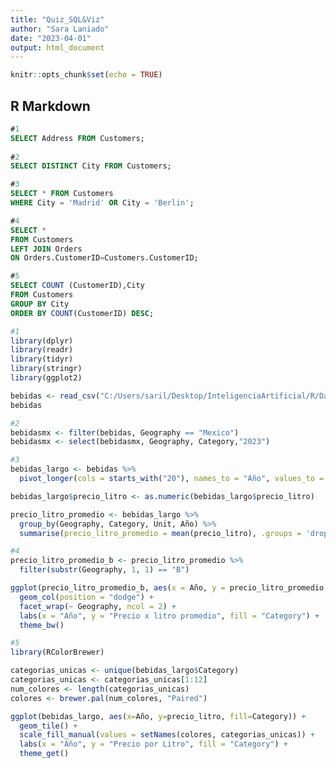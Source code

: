 ```yaml
---
title: "Quiz_SQL&Viz"
author: "Sara Laniado"
date: "2023-04-01"
output: html_document
---
```


```r
knitr::opts_chunk$set(echo = TRUE)
```

## R Markdown

```sql
#1
SELECT Address FROM Customers;
	
#2
SELECT DISTINCT City FROM Customers;

#3
SELECT * FROM Customers 
WHERE City = 'Madrid' OR City = 'Berlin';

#4
SELECT *
FROM Customers
LEFT JOIN Orders
ON Orders.CustomerID=Customers.CustomerID;

#5
SELECT COUNT (CustomerID),City
FROM Customers
GROUP BY City
ORDER BY COUNT(CustomerID) DESC;
```

```r

#1
library(dplyr)
library(readr)
library(tidyr)
library(stringr)
library(ggplot2)

bebidas <- read_csv("C:/Users/saril/Desktop/InteligenciaArtificial/R/Data_Transformation_Viz/data/Market_size.csv", skip = 5)
bebidas

#2
bebidasmx <- filter(bebidas, Geography == "Mexico")
bebidasmx <- select(bebidasmx, Geography, Category,"2023")

#3
bebidas_largo <- bebidas %>%
  pivot_longer(cols = starts_with("20"), names_to = "Año", values_to = "precio_litro")

bebidas_largo$precio_litro <- as.numeric(bebidas_largo$precio_litro)

precio_litro_promedio <- bebidas_largo %>%
  group_by(Geography, Category, Unit, Año) %>%
  summarise(precio_litro_promedio = mean(precio_litro), .groups = 'drop')

#4
precio_litro_promedio_b <- precio_litro_promedio %>% 
  filter(substr(Geography, 1, 1) == "B")

ggplot(precio_litro_promedio_b, aes(x = Año, y = precio_litro_promedio, fill = Category)) + 
  geom_col(position = "dodge") +
  facet_wrap(~ Geography, ncol = 2) +
  labs(x = "Año", y = "Precio x litro promedio", fill = "Category") +
  theme_bw()

```
```r
#5
library(RColorBrewer)

categorias_unicas <- unique(bebidas_largo$Category)
categorias_unicas <- categorias_unicas[1:12]
num_colores <- length(categorias_unicas)
colores <- brewer.pal(num_colores, "Paired")

ggplot(bebidas_largo, aes(x=Año, y=precio_litro, fill=Category)) +
  geom_tile() +
  scale_fill_manual(values = setNames(colores, categorias_unicas)) +
  labs(x = "Año", y = "Precio por Litro", fill = "Category") + 
  theme_get()





```

